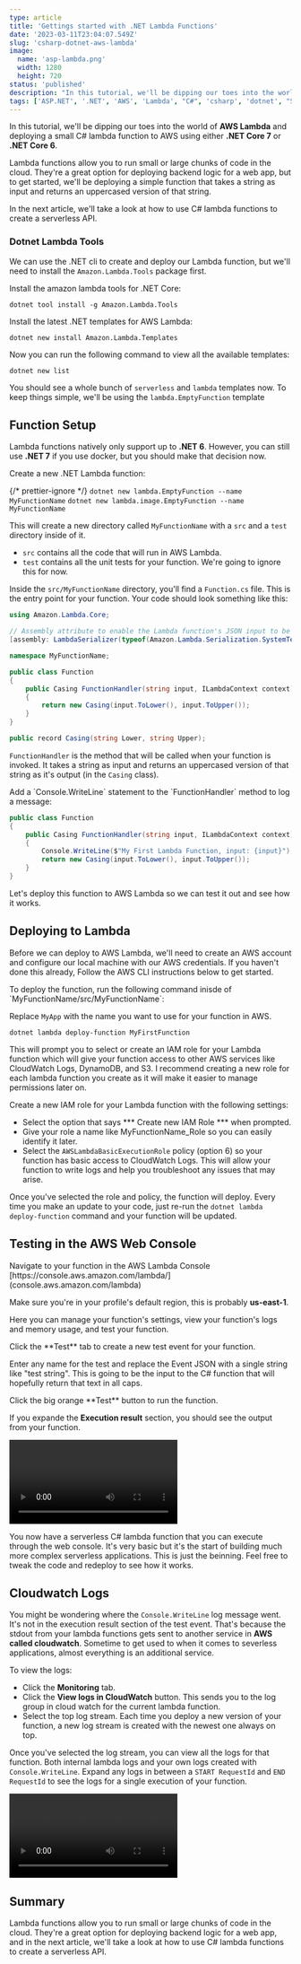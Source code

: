 ```yaml
---
type: article
title: 'Gettings started with .NET Lambda Functions'
date: '2023-03-11T23:04:07.549Z'
slug: 'csharp-dotnet-aws-lambda'
image: 
  name: 'asp-lambda.png'
  width: 1280
  height: 720
status: 'published'
description: "In this tutorial, we'll be dipping our toes into the world of AWS Lambda and deploying a small C# lambda function to AWS using either .NET Core 7 or .NET Core 6"
tags: ['ASP.NET', '.NET', 'AWS', 'Lambda', "C#", 'csharp', 'dotnet', "Serverless", "Docker"]
---
```


In this tutorial, we'll be dipping our toes into the world of **AWS Lambda** and deploying a small C# lambda function to AWS using either **.NET Core 7** or **.NET Core 6**.

Lambda functions allow you to run small or large chunks of code in the cloud. They're a great option for deploying backend logic for a web app, but to get started, we'll be deploying a simple function that takes a string as input and returns an uppercased version of that string.

In the next article, we'll take a look at how to use C# lambda functions to create a serverless API.

### Dotnet Lambda Tools

We can use the .NET cli to create and deploy our Lambda function, but we'll need to install the `Amazon.Lambda.Tools` package first. 

<Instruction>
  Install the amazon lambda tools for .NET Core:
</Instruction>

```shell
dotnet tool install -g Amazon.Lambda.Tools
```

<Instruction>
  Install the latest .NET templates for AWS Lambda:
</Instruction>

```shell
dotnet new install Amazon.Lambda.Templates
```

Now you can run the following command to view all the available templates:

```shell
dotnet new list
```

You should see a whole bunch of `serverless` and `lambda` templates now. To keep things simple, we'll be using the `lambda.EmptyFunction` template

## Function Setup

Lambda functions natively only support up to **.NET 6**. However, you can still use **.NET 7** if you use docker, but you should make that decision now.

<Instruction>
  Create a new .NET Lambda function:
</Instruction>

{/* prettier-ignore */}
<Tabs>
  <Tab name=".NET 6">
    ```
    dotnet new lambda.EmptyFunction --name MyFunctionName
    ```
</Tab>
  <Tab name=".NET 7 (Docker)">
    ```
    dotnet new lambda.image.EmptyFunction --name MyFunctionName
    ```
  </Tab>
</Tabs>

This will create a new directory called `MyFunctionName` with a `src` and a `test` directory inside of it.

* `src` contains all the code that will run in AWS Lambda.
* `test` contains all the unit tests for your function. We're going to ignore this for now.

Inside the `src/MyFunctionName` directory, you'll find a `Function.cs` file. This is the entry point for your function. Your code should look something like this:

```c#
using Amazon.Lambda.Core;

// Assembly attribute to enable the Lambda function's JSON input to be converted into a .NET class.
[assembly: LambdaSerializer(typeof(Amazon.Lambda.Serialization.SystemTextJson.DefaultLambdaJsonSerializer))]

namespace MyFunctionName;

public class Function
{
    public Casing FunctionHandler(string input, ILambdaContext context)
    {
        return new Casing(input.ToLower(), input.ToUpper());
    }
}

public record Casing(string Lower, string Upper);
```

`FunctionHandler` is the method that will be called when your function is invoked. It takes a string as input and returns an uppercased version of that string as it's output (in the `Casing` class).

<Instruction>
  Add a `Console.WriteLine` statement to the `FunctionHandler` method to log a message:
</Instruction>

```c#
public class Function
{
    public Casing FunctionHandler(string input, ILambdaContext context)
    {
        Console.WriteLine($"My First Lambda Function, input: {input}");
        return new Casing(input.ToLower(), input.ToUpper());
    }
}
```

Let's deploy this function to AWS Lambda so we can test it out and see how it works.

<Advertisement/>

## Deploying to Lambda

Before we can deploy to AWS Lambda, we'll need to create an AWS account and configure our local machine with our AWS credentials. If you haven't done this already, Follow the AWS CLI instructions below to get started.

<PostCard slug="aws-cli" />

<Instruction>
  To deploy the function, run the following command inisde of `MyFunctionName/src/MyFunctionName`:
</Instruction>

Replace `MyApp` with the name you want to use for your function in AWS. 

```shell
dotnet lambda deploy-function MyFirstFunction
```

This will prompt you to select or create an IAM role for your Lambda function which will give your function access to other AWS services like CloudWatch Logs, DynamoDB, and S3. I recommend creating a new role for each lambda function you create as it will make it easier to manage permissions later on.

<PostCard slug="intro-to-iam-roles-and-policies-on-aws" />

<Instruction>
  Create a new IAM role for your Lambda function with the following settings: 
</Instruction>

* Select the option that says *** Create new IAM Role *** when prompted. 
* Give your role a name like MyFunctionName_Role so you can easily identify it later.
* Select the `AWSLambdaBasicExecutionRole` policy (option 6) so your function has basic access to CloudWatch Logs. This will allow your function to write logs and help you troubleshoot any issues that may arise.

Once you've selected the role and policy, the function will deploy. Every time you make an update to your code, just re-run the `dotnet lambda deploy-function` command and your function will be updated.


## Testing in the AWS Web Console

<Instruction>
  Navigate to your function in the AWS Lambda Console [https://console.aws.amazon.com/lambda/](console.aws.amazon.com/lambda)
</Instruction>

Make sure you're in your profile's default region, this is probably **us-east-1**.

Here you can manage your function's settings, view your function's logs and memory usage, and test your function.

<Instruction>
  Click the **Test** tab to create a new test event for your function.
</Instruction>

Enter any name for the test and replace the Event JSON with a single string like "test string". This is going to be the input to the C# function that will hopefully return that text in all caps.

<Instruction>
  Click the big orange **Test** button to run the function.
</Instruction>

If you expande the **Execution result** section, you should see the output from your function.

<Video path="/assets/test_function.mov">
</Video>

You now have a serverless C# lambda function that you can execute through the web console. It's very basic but it's the start of building much more complex serverless applications. This is just the beinning. Feel free to tweak the code and redeploy to see how it works.

## Cloudwatch Logs

You might be wondering where the `Console.WriteLine` log message went. It's not in the execution result section of the test event. That's because the stdout from your lambda functions gets sent to another service in **AWS called cloudwatch**. Sometime to get used to when it comes to severless applications, almost everything is an additional service.

To view the logs: 

* Click the **Monitoring** tab.
* Click the **View logs in CloudWatch** button. This sends you to the log group in cloud watch for the current lambda function.
* Select the top log stream. Each time you deploy a new version of your function, a new log stream is created with the newest one always on top. 

Once you've selected the log stream, you can view all the logs for that function. Both internal lambda logs and your own logs created with `Console.WriteLine`. Expand any logs in between a `START RequestId` and `END RequestId` to see the logs for a single execution of your function.

<Video path="/assets/view_logs.mov">
</Video>


## Summary

Lambda functions allow you to run small or large chunks of code in the cloud. They're a great option for deploying backend logic for a web app, and in the next article, we'll take a look at how to use C# lambda functions to create a serverless API. 
